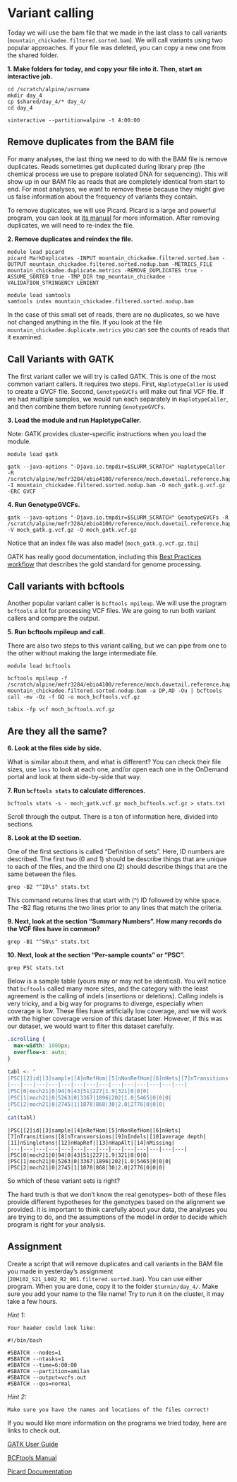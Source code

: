 # Variant calling

Today we will use the bam file that we made in the last class to call variants (`mountain_chickadee.filtered.sorted.bam`). We will call variants using two popular approaches. 
If your file was deleted, you can copy a new one from the shared folder. 

**1. Make folders for today, and copy your file into it. Then, start an interactive job.**

```cat
cd /scratch/alpine/usrname
mkdir day_4 
cp $shared/day_4/* day_4/
cd day_4 

sinteractive --partition=alpine -t 4:00:00
```


## Remove duplicates from the BAM file

For many analyses, the last thing we need to do with the BAM file is remove duplicates. Reads sometimes get duplicated during library prep (the chemical process we use to prepare isolated DNA for sequencing). This will show up in our BAM file as reads that are completely identical from start to end. For most analyses, we want to remove these because they might give us false information about the frequency of variants they contain. 

To remove duplicates, we will use Picard. Picard is a large and powerful program, you can look at [its manual](https://broadinstitute.github.io/picard/) for more information. After removing duplicates, we will need to re-index the file. 

**2. Remove duplicates and reindex the file.**

```cat
module load picard 
picard MarkDuplicates -INPUT mountain_chickadee.filtered.sorted.bam -OUTPUT mountain_chickadee.filtered.sorted.nodup.bam -METRICS_FILE mountain_chickadee.duplicate.metrics -REMOVE_DUPLICATES true -ASSUME_SORTED true -TMP_DIR tmp_mountain_chickadee -VALIDATION_STRINGENCY LENIENT

module load samtools 
samtools index mountain_chickadee.filtered.sorted.nodup.bam
```

In the case of this small set of reads, there are no duplicates, so we have not changed anything in the file. If you look at the file `mountain_chickadee.duplicate.metrics` you can see the counts of reads that it examined. 

## Call Variants with GATK

The first variant caller we will try is called GATK. This is one of the most common variant callers. It requires two steps. First, `HaplotypeCaller` is used to create a GVCF file. Second, `GenotypeGVCFs` will make out final VCF file. If we had multiple samples, we would run each separately in `HaplotypeCaller`, and then combine them before running `GenotypeGVCFs`. 

**3. Load the module and run HaplotypeCaller.**

Note: GATK provides cluster-specific instructions when you load the module. 

```cat

module load gatk

gatk --java-options "-Djava.io.tmpdir=$SLURM_SCRATCH" HaplotypeCaller -R /scratch/alpine/mefr3284/ebio4100/reference/moch.dovetail.reference.hap1.scaffolds.renamed.fasta -I mountain_chickadee.filtered.sorted.nodup.bam -O moch_gatk.g.vcf.gz -ERC GVCF

```

**4. Run GenotypeGVCFs. ** 

```cat

gatk --java-options "-Djava.io.tmpdir=$SLURM_SCRATCH" GenotypeGVCFs -R /scratch/alpine/mefr3284/ebio4100/reference/moch.dovetail.reference.hap1.scaffolds.renamed.fasta -V moch_gatk.g.vcf.gz -O moch_gatk.vcf.gz

```

Notice that an index file was also made! (`moch_gatk.g.vcf.gz.tbi`)

GATK has really good documentation, including this [Best Practices workflow](https://gatk.broadinstitute.org/hc/en-us) that describes the gold standard for genome processing. 

## Call variants with bcftools 

Another popular variant caller is `bcftools mpileup`. We will use the program `bcftools` a lot for processing VCF files. We are going to run both variant callers and compare the output. 

**5. Run bcftools mpileup and call.**

There are also two steps to this variant calling, but we can pipe from one to the other without making the large intermediate file. 


```cat

module load bcftools

bcftools mpileup -f /scratch/alpine/mefr3284/ebio4100/reference/moch.dovetail.reference.hap1.scaffolds.renamed.fasta mountain_chickadee.filtered.sorted.nodup.bam -a DP,AD -Ou | bcftools call -mv -Oz -f GQ -o moch_bcftools.vcf.gz

tabix -fp vcf moch_bcftools.vcf.gz

```


## Are they all the same? 

**6. Look at the files side by side.** 

What is similar about them, and what is different? You can check their file sizes, use `less` to look at each one, and/or open each one in the OnDemand portal and look at them side-by-side that way. 

**7. Run `bcftools stats` to calculate differences. **

```cat

bcftools stats -s - moch_gatk.vcf.gz moch_bcftools.vcf.gz > stats.txt

```

Scroll through the output. There is a ton of information here, divided into sections. 

**8. Look at the ID section.**

One of the first sections is called "Definition of sets". Here, ID numbers are described. The first two (0 and 1) should be describe things that are unique to each of the files, and the third one (2) should describe things that are the same between the files. 

```cat

grep -B2 "^ID\s" stats.txt

```

This command returns lines that start with (^) ID followed by white space. The -B2 flag returns the two lines prior to any lines that match the criteria. 


**9. Next, look at the section "Summary Numbers". How many records do the VCF files have in common?** 

```cat

grep -B1 "^SN\s" stats.txt

```

**10. Next, look at the section "Per-sample counts" or "PSC". **

```cat

grep PSC stats.txt

```

Below is a sample table (yours may or may not be identical). You will notice that `bcftools` called many more sites, and the category with the least agreement is the calling of indels (insertions or deletions). Calling indels is very tricky, and a big way for programs to diverge, especially when coverage is low. These files have artificially low coverage, and we will work with the higher coverage version of this dataset later. However, if this was our dataset, we would want to filter this dataset carefully. 

```css
.scrolling {
  max-width: 1000px;
  overflow-x: auto;
}
```


```r
tabl <- "
|PSC|[2]id|[3]sample|[4]nRefHom|[5]nNonRefHom|[6]nHets|[7]nTransitions|[8]nTransversions|[9]nIndels|[10]average depth|[11]nSingletons|[12]nHapRef|[13]nHapAlt|[14]nMissing|
|---|---|---|---|---|---|---|---|---|---|---|---|---|---|
|PSC|0|moch21|0|94|0|43|51|227|1.9|321|0|0|0|
|PSC|1|moch21|0|5263|0|3367|1896|202|1.0|5465|0|0|0|
|PSC|2|moch21|0|2745|1|1878|868|30|2.0|2776|0|0|0|
"
cat(tabl) 
```

```{style="max-width: 1000px;"}
|PSC|[2]id|[3]sample|[4]nRefHom|[5]nNonRefHom|[6]nHets|[7]nTransitions|[8]nTransversions|[9]nIndels|[10]average depth|[11]nSingletons|[12]nHapRef|[13]nHapAlt|[14]nMissing|
|---|---|---|---|---|---|---|---|---|---|---|---|---|---|
|PSC|0|moch21|0|94|0|43|51|227|1.9|321|0|0|0|
|PSC|1|moch21|0|5263|0|3367|1896|202|1.0|5465|0|0|0|
|PSC|2|moch21|0|2745|1|1878|868|30|2.0|2776|0|0|0|
```

So which of these variant sets is right? 

The hard truth is that we don't know the real genotypes-- both of these files provide different hypotheses for the genotypes based on the alignment we provided. It is important to think carefully about your data, the analyses you are trying to do, and the assumptions of the model in order to decide which program is right for your analysis.  

## Assignment 

Create a script that will remove duplicates and call variants in the BAM file you made in yesterday's assignment (`20H102_S21_L002_R2_001.filtered.sorted.bam`). You can use either program. When you are done, copy it to the folder `$turnin/day_4/`. Make sure you add your name to the file name! Try to run it on the cluster, it may take a few hours. 

*Hint 1:*

```cat

Your header could look like: 
  
#!/bin/bash

#SBATCH --nodes=1
#SBATCH --ntasks=1
#SBATCH --time=6:00:00
#SBATCH --partition=amilan 
#SBATCH --output=vcfs.out
#SBATCH --qos=normal

```

*Hint 2:*

```cat

Make sure you have the names and locations of the files correct! 

```


::: {.learning data=latex=""}
If you would like more information on the programs we tried today, here are links to check out. 

[GATK User Guide](https://gatk.broadinstitute.org/hc/en-us)

[BCFtools Manual](https://samtools.github.io/bcftools/bcftools.html)

[Picard Documentation](https://broadinstitute.github.io/picard/)

:::

